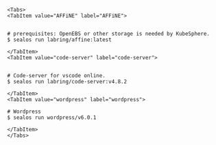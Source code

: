 
```mdx-code-block
<Tabs>
<TabItem value="AFFiNE" label="AFFiNE">
```

```shell

# prerequisites: OpenEBS or other storage is needed by KubeSphere.
$ sealos run labring/affine:latest
```

```mdx-code-block
</TabItem>
<TabItem value="code-server" label="code-server">
```

```shell

# Code-server for vscode online.
$ sealos run labring/code-server:v4.8.2
```


```mdx-code-block
</TabItem>
<TabItem value="wordpress" label="wordpress">
```

```shell
# Wordpress
$ sealos run wordpress/v6.0.1
```

```mdx-code-block
</TabItem>
</Tabs>
```

